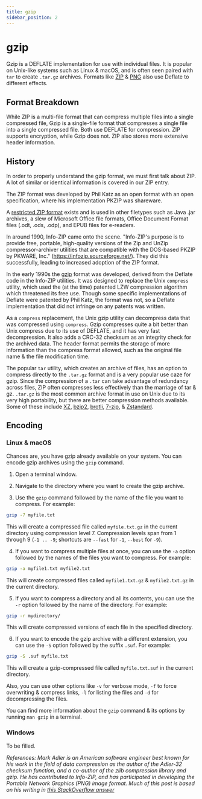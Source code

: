 ```yaml
---
title: gzip
sidebar_position: 2
---
```


# gzip

Gzip is a DEFLATE implementation for use with individual files. It is popular on Unix-like systems such as Linux & macOS, and is often seen paired with `tar` to create `.tar.gz` archives. Formats like [ZIP](../data/zip.mdx) & [PNG](../images/PNG.mdx) also use Deflate to different effects.

## Format Breakdown

While ZIP is a multi-file format that can compress multiple files into a single compressed file, Gzip is a single-file format that compresses a single file into a single compressed file. Both use DEFLATE for compression. ZIP supports encryption, while Gzip does not. ZIP also stores more extensive header information.

## History

In order to properly understand the gzip format, we must first talk about ZIP. A lot of similar or identical information is covered in our ZIP entry.

The ZIP format was developed by Phil Katz as an open format with an open specification, where his implementation PKZIP was shareware.

A [restricted ZIP format](http://www.digitalpreservation.gov/formats/fdd/fdd000361.shtml) exists and is used in other filetypes such as Java .jar archives, a slew of Microsoft Office file formats, Office Document Format files (.odt, .ods, .odp), and EPUB files for e-readers.

In around 1990, Info-ZIP came onto the scene. "Info-ZIP's purpose is to provide free, portable, high-quality versions of the Zip and UnZip compressor-archiver utilities that are compatible with the DOS-based PKZIP by PKWARE, Inc." (https://infozip.sourceforge.net/). They did this successfully, leading to increased adoption of the ZIP format.

In the early 1990s the [gzip](../data/gzip.mdx) format was developed, derived from the Deflate code in the Info-ZIP utilities. It was designed to replace the Unix `compress` utility, which used the (at the time) patented LZW compression algorithm which threatened its free use. Though some specific implementations of Deflate were patented by Phil Katz, the format was not, so a Deflate implementation that did not infringe on any patents was written.

As a `compress` replacement, the Unix gzip utility can decompress data that was compressed using `compress`. Gzip compresses quite a bit better than Unix compress due to its use of DEFLATE, and it has very fast decompression. It also adds a CRC-32 checksum as an integrity check for the archived data. The header format permits the storage of more information than the compress format allowed, such as the original file name & the file modification time.

The popular `tar` utility, which creates an archive of files, has an option to compress directly to the `.tar.gz` format and is a very popular use caze for gzip. Since the compression of a `.tar` can take advantage of redundancy across files, ZIP often compresses less effectively than the marriage of tar & gz. `.tar.gz` is the most common archive format in use on Unix due to its very high portability, but there are better compression methods available. Some of these include [XZ](../data/xz.mdx), [bzip2](../data/bzip2.mdx), [brotli](../data/brotli.mdx), [7-zip](../data/7z.mdx), & [Zstandard](../data/zstd.mdx).

## Encoding

### Linux & macOS

Chances are, you have gzip already available on your system. You can encode gzip archives using the `gzip` command.

1. Open a terminal window.

2. Navigate to the directory where you want to create the gzip archive.

3. Use the `gzip` command followed by the name of the file you want to compress. For example:
```bash
gzip -7 myfile.txt
```
This will create a compressed file called `myfile.txt.gz` in the current directory using compression level 7. Compression levels span from 1 through 9 (`-1 .. -9`; shortcuts are `--fast` for `-1`, `--best` for `-9`).

4. If you want to compress multiple files at once, you can use the `-a` option followed by the names of the files you want to compress. For example:
```bash
gzip -a myfile1.txt myfile2.txt
```
This will create compressed files called `myfile1.txt.gz` & `myfile2.txt.gz` in the current directory.

5. If you want to compress a directory and all its contents, you can use the `-r` option followed by the name of the directory. For example:
```bash
gzip -r mydirectory/
```
This will create compressed versions of each file in the specified directory.

6. If you want to encode the gzip archive with a different extension, you can use the `-S` option followed by the suffix `.suf`. For example:
```bash
gzip -S .suf myfile.txt
```
This will create a gzip-compressed file called `myfile.txt.suf` in the current directory.

Also, you can use other options like `-v` for verbose mode, `-f` to force overwriting & compress links, `-l` for listing the files and `-d` for decompressing the files.

You can find more information about the `gzip` command & its options by running `man gzip` in a terminal.

### Windows

To be filled.

*References: Mark Adler is an American software engineer best known for his work in the field of data compression as the author of the Adler-32 checksum function, and a co-author of the zlib compression library and gzip. He has contributed to Info-ZIP, and has participated in developing the Portable Network Graphics (PNG) image format. Much of this post is based on his writing in [this StackOverflow answer](https://stackoverflow.com/questions/20762094/how-are-zlib-gzip-and-zip-related-what-do-they-have-in-common-and-how-are-they)*